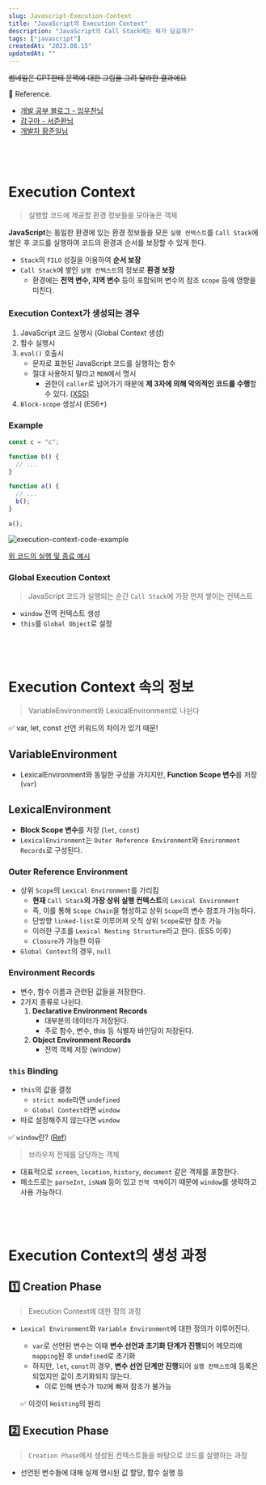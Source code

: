 ```yaml
---
slug: Javascript-Execution-Context
title: "JavaScript의 Execution Context"
description: "JavaScript의 Call Stack에는 뭐가 담길까?"
tags: ["javascript"]
createdAt: "2023.08.15"
updatedAt: ""
---
```


<strike>썸네일은 GPT한테 문맥에 대한 그림을 그려 달라한 결과에요</strike>

📌 Reference.

- [개발 공부 블로그 - 임우찬님](https://m.blog.naver.com/dlaxodud2388/222655214381)
- [감구마 - 서준환님](https://gamguma.dev/post/2022/04/js_execution_context)
- [개발자 황준일님](https://junilhwang.github.io/TIL/Javascript/Domain/Execution-Context/#_2-%E1%84%89%E1%85%B5%E1%86%AF%E1%84%92%E1%85%A2%E1%86%BC-%E1%84%8F%E1%85%A5%E1%86%AB%E1%84%90%E1%85%A6%E1%86%A8%E1%84%89%E1%85%B3%E1%84%90%E1%85%B3-%E1%84%80%E1%85%AE%E1%84%89%E1%85%A5%E1%86%BC)

## <br/>

# Execution Context

> 실행할 코드에 제공할 환경 정보들을 모아놓은 객체

**JavaScript**는 동일한 환경에 있는 환경 정보들을 모은 `실행 컨텍스트`를 `Call Stack`에 쌓은 후 코드를 실행하여 코드의 환경과 순서를 보장할 수 있게 한다.

- `Stack`의 `FILO` 성질을 이용하여 **순서 보장**
- `Call Stack`에 쌓인 `실행 컨텍스트`의 정보로 **환경 보장**
  - 환경에는 **전역 변수, 지역 변수** 등이 포함되며 변수의 참조 `scope` 등에 영향을 미친다.

### Execution Context가 생성되는 경우

1. JavaScript 코드 실행시 (Global Context 생성)
2. 함수 실행시
3. `eval()` 호출시
   - 문자로 표현된 JavaScript 코드를 실행하는 함수
   - 절대 사용하지 말라고 `MDN`에서 명시
     - 권한이 `caller`로 넘어가기 때문에 **제 3자에 의해 악의적인 코드를 수행**할 수 있다. <u>(XSS)</u>
4. `Block-scope` 생성시 (ES6+)

### Example

```jsx showLineNumbers
const c = "c";

function b() {
  // ...
}

function a() {
  // ...
  b();
}

a();
```

![execution-context-code-example](/contents/javascript/Javascript-Execution-Context/1.png)

[위 코드의 실행 및 종료 예시](https://gamguma.dev/post/2022/04/js_execution_context)

### Global Execution Context

> JavaScript 코드가 실행되는 순간 `Call Stack`에 가장 먼저 쌓이는 컨텍스트

- `window` 전역 컨텍스트 생성
- `this`를 `Global Object`로 설정

## <br/>

# Execution Context 속의 정보

> VariableEnvironment와 LexicalEnvironment로 나뉜다

✅ var, let, const 선언 키워드의 차이가 있기 때문!

## VariableEnvironment

- LexicalEnvironment와 동일한 구성을 가지지만, **Function Scope 변수**를 저장 (`var`)

## LexicalEnvironment

- **Block Scope 변수**를 저장 (`let`, `const`)
- `LexicalEnvironment`는 `Outer Reference Environment`와 `Environment Records`로 구성된다.

### Outer Reference Environment

- 상위 `Scope`의 `Lexical Environment`를 가리킴
  - **현재** `Call Stack`**의 가장 상위 실행 컨텍스트**의 `Lexical Environment`
  - 즉, 이를 통해 `Scope Chain`을 형성하고 상위 `Scope`의 변수 참조가 가능하다.
  - 단방향 `linked-list`로 이루어져 오직 상위 `Scope`로만 참조 가능
  - 이러한 구조를 `Lexical Nesting Structure`라고 한다. (ES5 이후)
  - `Closure`가 가능한 이유
- `Global Context`의 경우, `null`

### Environment Records

- 변수, 함수 이름과 관련된 값들을 저장한다.
- 2가지 종류로 나뉜다.
  1. **Declarative Environment Records**
     - 대부분의 데이터가 저장된다.
     - 주로 함수, 변수, this 등 식별자 바인딩이 저장된다.
  2. **Object Environment Records**
     - 전역 객체 저장 (window)

### `this` Binding

- `this`의 값을 결정
  - `strict mode`라면 `undefined`
  - `Global Context`라면 `window`
- 따로 설정해주지 않는다면 `window`

✅ `window`란? ([Ref](https://www.zerocho.com/category/Javascript/post/573b321aa54b5e8427432946))

> 브라우저 전체를 담당하는 객체

- 대표적으로 `screen`, `location`, `history`, `document` 같은 객체를 포함한다.
- 메소드로는 `parseInt`, `isNaN` 등이 있고 `전역 객체`이기 때문에 `window`를 생략하고 사용 가능하다.

## <br/>

# Execution Context의 생성 과정

## 1️⃣ Creation Phase

> Execution Context에 대한 정의 과정

- `Lexical Environment`와 `Variable Environment`에 대한 정의가 이루어진다.

  - `var`로 선언된 변수는 이때 **변수 선언과 초기화 단계가 진행**되어 메모리에 `mapping`된 후 `undefined`로 초기화
  - 하지만, `let`, `const`의 경우, **변수 선언 단계만 진행**되어 `실행 컨텍스트`에 등록은 되었지만 값이 초기화되지 않는다.
    - 이로 인해 변수가 `TDZ`에 빠져 참조가 불가능

  ✅ 이것이 `Hoisting`의 원리

## 2️⃣ Execution Phase

> `Creation Phase`에서 생성된 컨텍스트들을 바탕으로 코드를 실행하는 과정

- 선언된 변수들에 대해 실제 명시된 값 할당, 함수 실행 등
